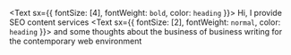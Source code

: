 <Text sx={{ fontSize: [4], fontWeight: `bold`, color: `heading` }}>
  Hi, I provide SEO content services 
</Text>
<Text sx={{ fontSize: [2], fontWeight: `normal`, color: `heading` }}>
and some thoughts about the business of business writing for the contemporary web environment 
</Text>
